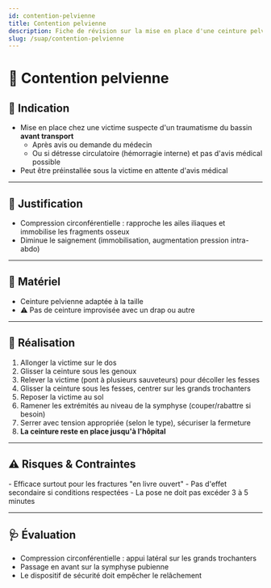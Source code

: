 ---
id: contention-pelvienne
title: Contention pelvienne
description: Fiche de révision sur la mise en place d'une ceinture pelvienne
slug: /suap/contention-pelvienne
---


# 🦴 Contention pelvienne

## 🎯 Indication

- Mise en place chez une victime suspecte d'un traumatisme du bassin **avant transport**
    - Après avis ou demande du médecin
    - Ou si détresse circulatoire (hémorragie interne) et pas d'avis médical possible
- Peut être préinstallée sous la victime en attente d'avis médical

---

## 📝 Justification

- Compression circonférentielle : rapproche les ailes iliaques et immobilise les fragments osseux
- Diminue le saignement (immobilisation, augmentation pression intra-abdo)

---

## 🧰 Matériel

- Ceinture pelvienne adaptée à la taille
- ⚠️ Pas de ceinture improvisée avec un drap ou autre

---

## 🔄 Réalisation

1. Allonger la victime sur le dos
2. Glisser la ceinture sous les genoux
3. Relever la victime (pont à plusieurs sauveteurs) pour décoller les fesses
4. Glisser la ceinture sous les fesses, centrer sur les grands trochanters
5. Reposer la victime au sol
6. Ramener les extrémités au niveau de la symphyse (couper/rabattre si besoin)
7. Serrer avec tension appropriée (selon le type), sécuriser la fermeture  
8. **La ceinture reste en place jusqu'à l'hôpital**

---

## ⚠️ Risques & Contraintes

<Admonition type="caution">
- Efficace surtout pour les fractures "en livre ouvert"
- Pas d'effet secondaire si conditions respectées
- La pose ne doit pas excéder 3 à 5 minutes
</Admonition>

---

## 🩺 Évaluation

- Compression circonférentielle : appui latéral sur les grands trochanters
- Passage en avant sur la symphyse pubienne
- Le dispositif de sécurité doit empêcher le relâchement
